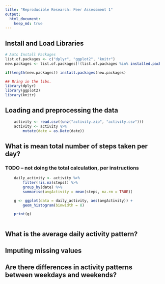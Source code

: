 ```yaml
---
title: "Reproducible Research: Peer Assessment 1"
output: 
  html_document:
    keep_md: true
---
```


## Install and Load Libraries
```r
# Auto Install Packages
list.of.packages <- c("dplyr", "ggplot2", "knitr")
new.packages <- list.of.packages[!(list.of.packages %in% installed.packages()[,"Package"])]

if(length(new.packages)) install.packages(new.packages)

## Bring in the libs.
library(dplyr)
library(ggplot2)
library(knitr)
```

## Loading and preprocessing the data
```r
    activity <- read.csv((unz("activity.zip", "activity.csv")))
    activity <- activity %>%
        mutate(date = as.Date(date))
```



## What is mean total number of steps taken per day?
### TODO -- not doing the total calculation, per instructions
```r
    daily_activity <- activity %>%
        filter(!is.na(steps)) %>%
        group_by(date) %>%
        summarise(avgActivity = mean(steps, na.rm = TRUE))

    g <- ggplot(data = daily_activity, aes(avgActivity)) + 
        geom_histogram(binwidth = 8)

    print(g)
    
```

## What is the average daily activity pattern?



## Imputing missing values



## Are there differences in activity patterns between weekdays and weekends?
